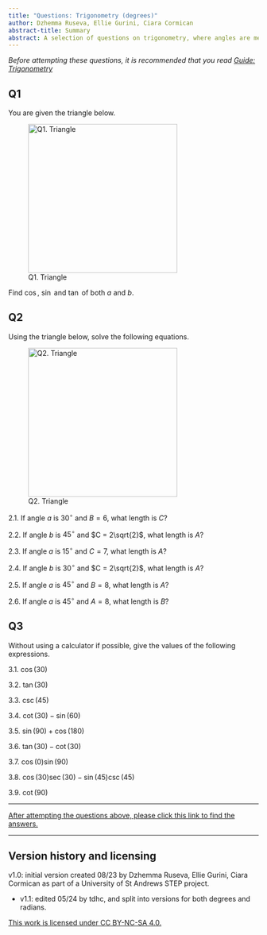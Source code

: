 ```yaml
---
title: "Questions: Trigonometry (degrees)"
author: Dzhemma Ruseva, Ellie Gurini, Ciara Cormican
abstract-title: Summary
abstract: A selection of questions on trigonometry, where angles are measured in degrees.
---
```



*Before attempting these questions, it is recommended that you read [Guide: Trigonometry](../studyguides/trigonometry-degrees.qmd)*

## Q1 {-}

You are given the triangle below.

![Q1. Triangle](./FiguresPNG/trig-triangle-q1-1.png){width=300}

Find $\cos$, $\sin$ and $\tan$ of both $a$ and $b$. 


<!-- 1.1.  What is cos($a$)? What is tan($a$)? -->

<!-- 1.2.  What is sin($b$)? What is cos($b$)? -->

<!-- 1.3.  What is angle $a$? -->

<!-- 1.4.  What is angle $b$? -->


## Q2 {-}

Using the triangle below, solve the following equations.

![Q2. Triangle](./FiguresPNG/trig-triangle-q3-2.png){width=300}


2.1.  If angle $a$ is $30^\circ$ and $B = 6$, what length is $C$?

2.2.  If angle $b$ is $45^\circ$ and $C = 2\sqrt{2}$, what length is $A$?

2.3.  If angle $a$ is $15^\circ$ and $C = 7$, what length is $A$?

2.4.  If angle $b$ is $30^\circ$ and $C = 2\sqrt{2}$, what length is $A$?

2.5.  If angle $a$ is $45^\circ$ and $B = 8$, what length is $A$?

2.6.  If angle $a$ is $45^\circ$ and $A = 8$, what length is $B$?

<!-- 2.1.  If A = 8 and B = 10, what is angle a? -->

<!-- 2.2.  If C = 8 and B = 4, what is angle b? -->

<!-- 2.3.  If A = 4 and C = 7, what is angle a? -->


## Q3 {-}

Without using a calculator if possible, give the values of the following expressions.

3.1. $\cos(30)$

3.2. $\tan(30)$

3.3. $\csc(45)$

3.4. $\cot(30) - \sin(60)$

3.5. $\sin(90) + \cos(180)$

3.6. $\tan(30) - \cot(30)$

3.7. $\cos(0)\sin(90)$

3.8. $\cos(30)\sec(30) - \sin(45)\csc(45)$

3.9. $\cot(90)$

<!-- 3.4. Simplify $\quad7\cos(90-\theta)\sin(\theta)+7\sin(90-\theta)\cos(\theta)$. -->


---

[After attempting the questions above, please click this link to find the answers.](../answers/as-trigonometry-degrees.qmd)

---

## Version history and licensing {-}

v1.0: initial version created 08/23 by Dzhemma Ruseva, Ellie Gurini, Ciara Cormican as part of a University of St Andrews STEP project.

  - v1.1: edited 05/24 by tdhc, and split into versions for both degrees and radians.

[This work is licensed under CC BY-NC-SA 4.0.](https://creativecommons.org/licenses/by-nc-sa/4.0/?ref=chooser-v1)





